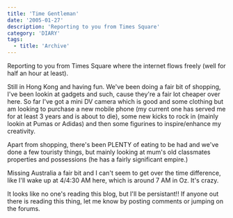 ```yaml
---
title: 'Time Gentleman'
date: '2005-01-27'
description: 'Reporting to you from Times Square'
category: 'DIARY'
tags:
  - title: 'Archive'
---
```


Reporting to you from Times Square where the internet flows freely (well for half an hour at least).

Still in Hong Kong and having fun. We've been doing a fair bit of shopping, I've been lookin at gadgets and such, cause they're a fair lot cheaper over here. So far I've got a mini DV camera which is good and some clothing but am looking to purchase a new mobile phone (my current one has served me for at least 3 years and is about to die), some new kicks to rock in (mainly lookin at Pumas or Adidas) and then some figurines to inspire/enhance my creativity.

Apart from shopping, there's been PLENTY of eating to be had and we've done a few touristy things, but mainly looking at mum's old classmates properties and possessions (he has a fairly significant empire.)

Missing Australia a fair bit and I can't seem to get over the time difference, like I'll wake up at 4/4:30 AM here, which is around 7 AM in Oz. It's crazy.

It looks like no one's reading this blog, but I'll be persistant!! If anyone out there is reading this thing, let me know by posting comments or jumping on the forums.

